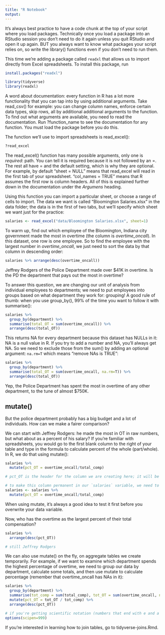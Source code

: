 ```yaml
---
title: "R Notebook"
output: 
---
```


It's always best practice to have a code chunk at the top of your script where you load packages. Technically once you load a package into an RStudio session you don't need to do it again unless you quit RStudio and open it up again. BUT you always want to know what packages your script relies on, so write the library() functions even if you don't need to run them. 

This time we're adding a package called `readxl` that allows us to import directly from Excel spreadsheets. To install this package, run 
```r
install.packages("readxl")
```

```r
library(tidyverse)
library(readxl)
```

A word about documentation: every function in R has a lot more functionality that you can tap into by using additional arguments. Take read_csv() for example: you can change column names, enforce certain data types, skip rows, all by additional additional arguments to the function. To find out what arguments are available, you need to read the documentation. Run ?function_name to see the documentation for any function. You must load the package before you do this.

The function we'll use to import spreadsheets is read_excel():
```r
?read_excel
```

The read_excel() function has many possible arguments, only one is *required*: path. You can tell it is required because it is not followed by an =. The rest all have = and the default setting, which is why they are optional. For example, by default "sheet = NULL" means that read_excel will read in the first tab of your spreadsheet. "col_names = TRUE" means that R assumes the first row is column headers. All of this is explained further down in the documentation under the *Argumens* heading. 

Using this function you can import a particular sheet, or choose a range of cells to import. The data we want is called "Bloomington Salaries.xlsx" in the data folder; the data is in the first of two tabs, but we'll specify which sheet we want just for the practice:
```r
salaries <- read_excel("data/Bloomington Salaries.xlsx", sheet=1)
```

To warm up, find out which employee of the Bloomington, Indiana city government made the most in overtime (the column is *overtime_oncall*). In this dataset, one row is one employee. So to find the employee with the largest number in *overtime_oncall*, we just need to sort the data by that column in descending order:
```r
salaries %>% arrange(desc(overtime_oncall))
```

Jeffrey Rodgers of the Police Department made over $41K in overtime. Is the PD the department that pays out the most in overtime? 

To answer this question, we are changing our unit of analysis from individual employees to departments; we need to put employees into groups based on what department they work for: grouping! A good rule of thumb: when you use group_by(), 99% of the time you want to follow it with summarise():
```r
salaries %>% 
  group_by(department) %>% 
  summarise(total_OT = sum(overtime_oncall)) %>% 
  arrange(desc(total_OT))
```

This returns NA for every department because this dataset has NULLs in it: NA is a null value in R. If you try to add a number and NA, you'll always get NA. So we need to exclude those from the sum() by adding an optional argument: `na.rm=T` which means "remove NAs is TRUE":
```r
salaries %>% 
  group_by(department) %>% 
  summarise(total_OT = sum(overtime_oncall, na.rm=T)) %>% 
  arrange(desc(total_OT))
```
Yep, the Police Department has spent the most in overtime of any other department, to the tune of almost $750K. 

## mutate() ##

But the police department probably has a big budget and a lot of individuals. How can we make a fairer comparison? 

We can start with Jeffrey Rodgers: he made the most in OT in raw numbers, but what about as a percent of his salary? If you're familiar with spreadsheets, you would go to the first blank column to the right of your table and type in the formula to calculate percent of the whole (part/whole). In R, we do that using mutate(): 

```r
salaries %>% 
  mutate(pct_OT = overtime_oncall/total_comp)

# pct_OT is the header for the column we are creating here; it will be populated with the values from the formula overtime_oncall/total_comp. Where overtime_oncall is NA, pct_OT will be NA (which makes sense here). 

# to make this column permanent in our `salaries` variable, we need to use <-
salaries <- salaries %>% 
  mutate(pct_OT = overtime_oncall/total_comp)
```

When using mutate, it's always a good idea to test it first before you overwrite your data variable. 

Now, who has the overtime as the largest percent of their total compensation? 
```r
salaries %>% 
  arrange(desc(pct_OT))

# still Jeffrey Rodgers
```

We can also use mutate() on the fly, on aggregate tables we create temporarily. For example, if we want to examine which department spends the highest percentage of overtime, we need to group our data by department, calculate some totals, and then use mutate to calculate percentage (remember that overtime_oncall has NAs in it): 
```r
salaries %>% 
  group_by(department) %>% 
  summarise(tot_comp = sum(total_comp), tot_OT = sum(overtime_oncall, na.rm=T)) %>% 
  mutate(pct_OT = tot_OT / tot_comp) %>% 
  arrange(desc(pct_OT))

# if you're getting scientific notation (numbers that end with e and a positive or negative two digit number), use the following command: 
options(scipen=999)
```

If you're interested in learning how to join tables, go to tidyverse-joins.Rmd.
